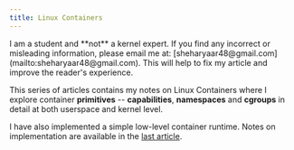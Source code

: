 ```yaml
---
title: Linux Containers
---
```


<Aside type='note'>I am a student and **not** a kernel expert. If you find any 
incorrect or misleading information, please email me at: [sheharyaar48@gmail.com](mailto:sheharyaar48@gmail.com). This
will help to fix my article and improve the reader's experience.</Aside>

This series of articles contains my notes on Linux Containers where I explore container **primitives** -- **capabilities**, **namespaces** and **cgroups** in detail at both userspace and kernel level. 

I have also implemented a simple low-level container runtime. Notes on implementation are available in the [last article](../linux-containers/04-project).
